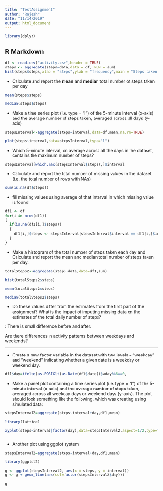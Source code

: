 ```yaml
---
title: "TestAssignment"
author: "Rajesh"
date: "11/14/2019"
output: html_document
---
```


```r
library(dplyr)
```

## R Markdown


```r
df <- read.csv("activity.csv",header = TRUE)
steps <- aggregate(steps~date,data = df, FUN = sum)
hist(steps$steps,xlab = "steps",ylab = "frequency",main = "Steps taken each day")

```

* Calculate and report the **mean** and **median** total number of steps taken per day 



```r

mean(steps$steps)

median(steps$steps)

```
* Make a time series plot (i.e. type = "l") of the 5-minute interval (x-axis) and the average number of steps taken, averaged across all days (y-axis)
```r

stepsInterval<-aggregate(steps~interval,data=df,mean,na.rm=TRUE)

plot(steps~interval,data=stepsInterval,type="l")

```

* Which 5-minute interval, on average across all the days in the dataset, contains the maximum number of steps? 

```r

stepsInterval[which.max(stepsInterval$steps),]$interval

```

* Calculate and report the total number of missing values in the dataset (i.e. the total number of rows with NAs)

```r

sum(is.na(df$steps))

```

* fill missing values using average of that interval in which missing value is found

```r
df1 <- df
for(i in nrow(df1))
{
  if(is.na(df1[i,]$steps))
  {
    df1[i,]$steps <- stepsInterval[stepsInterval$interval == df1[i,]$interval,]$steps
  }
}
```

* Make a histogram of the total number of steps taken each day and Calculate and report the mean and median total number of steps taken per day. 

```r

totalSteps2<-aggregate(steps~date,data=df1,sum)

hist(totalSteps2$steps)

mean(totalSteps2$steps)

median(totalSteps2$steps)

```
* Do these values differ from the estimates from the first part of the assignment? What is the impact of imputing missing data on the estimates of the total daily number of steps?



: There is small difference before and after.

Are there differences in activity patterns between weekdays and weekends?

---------------------------------------------------------------------------



* Create a new factor variable in the dataset with two levels – “weekday” and “weekend” indicating whether a given date is a weekday or weekend day.

```r

df1$day=ifelse(as.POSIXlt(as.Date(df1$date))$wday%%6==0,                      "weekend","weekday")

```


* Make a panel plot containing a time series plot (i.e. type = "l") of the 5-minute interval (x-axis) and the average number of steps taken, averaged across all weekday days or weekend days (y-axis). The plot should look something like the following, which was creating using simulated data:

```r

stepsInterval2=aggregate(steps~interval+day,df1,mean)

library(lattice)

xyplot(steps~interval|factor(day),data=stepsInterval2,aspect=1/2,type="l")



```


* Another plot using ggplot system

```r

stepsInterval2=aggregate(steps~interval+day,df1,mean)

library(ggplot2)

g <- ggplot(stepsInterval2, aes(x = steps, y = interval))
g <- g + geom_line(aes(col=factor(stepsInterval2$day)))

g

```
